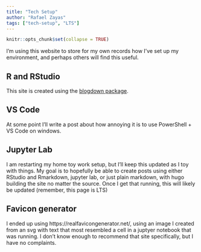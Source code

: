```yaml
---
title: "Tech Setup"
author: "Rafael Zayas"
tags: ["tech-setup", "LTS"]
---
```


```r
knitr::opts_chunk$set(collapse = TRUE)
```

I'm using this website to store for my own records how I've set up my environment, and perhaps others will find this 
useful.

## R and RStudio
This site is created using the [blogdown package](https://bookdown.org/yihui/blogdown/).

## VS Code
At some point I'll write a post about how annoying it is to use PowerShell + VS Code on windows.

## Jupyter Lab
I am restarting my home toy work setup, but I'll keep this updated as I toy with things.  My goal is to hopefully be able to create posts using either RStudio and Rmarkdown, jupyter lab, or just plain markdown, with hugo building the site no matter the source.  Once I get that running, this will likely be updated (remember, this page is LTS)

## Favicon generator
I ended up using https://realfavicongenerator.net/, using an image I created from an svg with text that most resembled a cell in a juptyer notebook that was running.  I don't know enough to recommend that site specifically, but I have no complaints.
